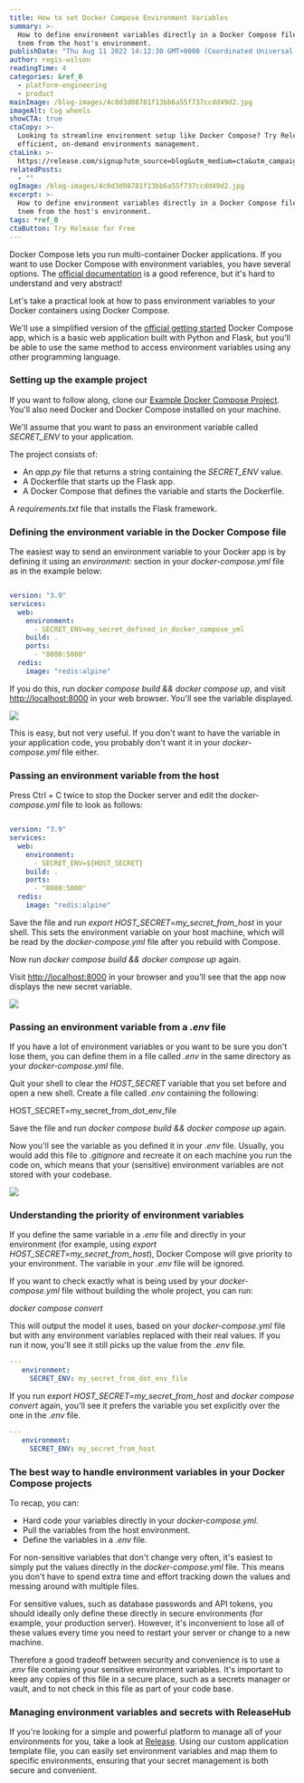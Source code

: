 ```yaml
---
title: How to set Docker Compose Environment Variables
summary: >-
  How to define environment variables directly in a Docker Compose file, or copy
  tnem from the host's environment.
publishDate: "Thu Aug 11 2022 14:12:30 GMT+0000 (Coordinated Universal Time)"
author: regis-wilson
readingTime: 4
categories: &ref_0
  - platform-engineering
  - product
mainImage: /blog-images/4c0d3d08781f13bb6a55f737ccdd49d2.jpg
imageAlt: Cog wheels
showCTA: true
ctaCopy: >-
  Looking to streamline environment setup like Docker Compose? Try Release for
  efficient, on-demand environments management.
ctaLink: >-
  https://release.com/signup?utm_source=blog&utm_medium=cta&utm_campaign=blog-cta&utm_content=how-to-set-docker-compose-environment-variables
relatedPosts:
  - ""
ogImage: /blog-images/4c0d3d08781f13bb6a55f737ccdd49d2.jpg
excerpt: >-
  How to define environment variables directly in a Docker Compose file, or copy
  tnem from the host's environment.
tags: *ref_0
ctaButton: Try Release for Free
---
```


Docker Compose lets you run multi-container Docker applications. If you want to use Docker Compose with environment variables, you have several options. The [official documentation](https://docs.docker.com/compose/environment-variables/) is a good reference, but it's hard to understand and very abstract!

Let's take a practical look at how to pass environment variables to your Docker containers using Docker Compose.

We'll use a simplified version of the [official getting started](https://docs.docker.com/compose/gettingstarted/) Docker Compose app, which is a basic web application built with Python and Flask, but you'll be able to use the same method to access environment variables using any other programming language.

### Setting up the example project

If you want to follow along, clone our [Example Docker Compose Project](https://github.com/ritza-co/docker-compose-environment-variables-demo). You'll also need Docker and Docker Compose installed on your machine.

We'll assume that you want to pass an environment variable called _SECRET_ENV_ to your application.

The project consists of:

- An _app.py_ file that returns a string containing the _SECRET_ENV_ value.
- A Dockerfile that starts up the Flask app.
- A Docker Compose that defines the variable and starts the Dockerfile.

A _requirements.txt_ file that installs the Flask framework.

### Defining the environment variable in the Docker Compose file

The easiest way to send an environment variable to your Docker app is by defining it using an _environment:_ section in your _docker-compose.yml_ file as in the example below:

```yml

version: "3.9"
services:
  web:
    environment:
      - SECRET_ENV=my_secret_defined_in_docker_compose_yml
    build: .
    ports:
      - "8000:5000"
  redis:
    image: "redis:alpine"

```

If you do this, run _docker compose build && docker compose up_, and visit [http://localhost:8000](http://localhost:8000/) in your web browser. You'll see the variable displayed.

![](/blog-images/d3ceded73b3651835e9c323cd8bb9279.png)

This is easy, but not very useful. If you don't want to have the variable in your application code, you probably don't want it in your _docker-compose.yml_ file either.

### Passing an environment variable from the host

Press Ctrl + C twice to stop the Docker server and edit the _docker-compose.yml_ file to look as follows:

```yml

version: "3.9"
services:
  web:
    environment:
      - SECRET_ENV=${HOST_SECRET}
    build: .
    ports:
      - "8000:5000"
  redis:
    image: "redis:alpine"

```

Save the file and run _export HOST_SECRET=my_secret_from_host_ in your shell. This sets the environment variable on your host machine, which will be read by the _docker-compose.yml_ file after you rebuild with Compose.

Now run _docker compose build && docker compose up_ again.

Visit [http://localhost:8000](http://localhost:8000/) in your browser and you'll see that the app now displays the new secret variable.

![](/blog-images/a5a9a53631c94d3cdf9609560003edd3.png)

### Passing an environment variable from a _.env_ file

If you have a lot of environment variables or you want to be sure you don't lose them, you can define them in a file called _.env_ in the same directory as your _docker-compose.yml_ file.

Quit your shell to clear the _HOST_SECRET_ variable that you set before and open a new shell. Create a file called _.env_ containing the following:

HOST_SECRET=my_secret_from_dot_env_file

Save the file and run _docker compose build && docker compose up_ again.

Now you'll see the variable as you defined it in your _.env_ file. Usually, you would add this file to _.gitignore_ and recreate it on each machine you run the code on, which means that your (sensitive) environment variables are not stored with your codebase.

![](/blog-images/234d1b8930c3fd22ef37cdf72aa6346e.png)

### Understanding the priority of environment variables

If you define the same variable in a _.env_ file and directly in your environment (for example, using _export HOST_SECRET=my_secret_from_host_), Docker Compose will give priority to your environment. The variable in your _.env_ file will be ignored.

If you want to check exactly what is being used by your _docker-compose.yml_ file without building the whole project, you can run:

_docker compose convert_

This will output the model it uses, based on your _docker-compose.yml_ file but with any environment variables replaced with their real values. If you run it now, you'll see it still picks up the value from the _.env_ file.

```yml
---
   environment:
     SECRET_ENV: my_secret_from_dot_env_file
```

If you run _export HOST_SECRET=my_secret_from_host_ and _docker compose convert_ again, you'll see it prefers the variable you set explicitly over the one in the _.env_ file.

```yml
---
   environment:
     SECRET_ENV: my_secret_from_host
```

### The best way to handle environment variables in your Docker Compose projects

To recap, you can:

- Hard code your variables directly in your _docker-compose.yml_.
- Pull the variables from the host environment.
- Define the variables in a _.env_ file.

For non-sensitive variables that don't change very often, it's easiest to simply put the values directly in the _docker-compose.yml_ file. This means you don't have to spend extra time and effort tracking down the values and messing around with multiple files.

For sensitive values, such as database passwords and API tokens, you should ideally only define these directly in secure environments (for example, your production server). However, it's inconvenient to lose all of these values every time you need to restart your server or change to a new machine.

Therefore a good tradeoff between security and convenience is to use a _.env_ file containing your sensitive environment variables. It's important to keep any copies of this file in a secure place, such as a secrets manager or vault, and to not check in this file as part of your code base.

### Managing environment variables and secrets with ReleaseHub

If you're looking for a simple and powerful platform to manage all of your environments for you, take a look at [Release](https://release.com/). Using our custom application template file, you can easily set environment variables and map them to specific environments, ensuring that your secret management is both secure and convenient.

‍
